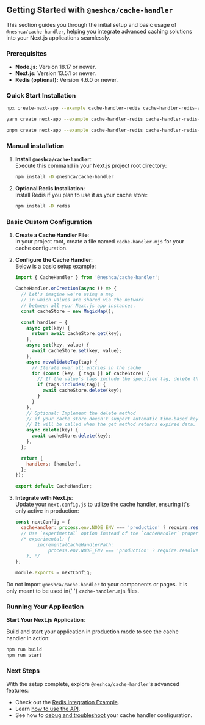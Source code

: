 
## Getting Started with `@neshca/cache-handler`

This section guides you through the initial setup and basic usage of `@neshca/cache-handler`, helping you integrate advanced caching solutions into your Next.js applications seamlessly.

### Prerequisites

- **Node.js:** Version 18.17 or newer.
- **Next.js:** Version 13.5.1 or newer.
- **Redis (optional):** Version 4.6.0 or newer.

### Quick Start Installation

```sh copy
npx create-next-app --example cache-handler-redis cache-handler-redis-app
```

```sh copy
yarn create next-app --example cache-handler-redis cache-handler-redis-app
```

```sh copy
pnpm create next-app --example cache-handler-redis cache-handler-redis-app
```

### Manual installation

1. **Install `@neshca/cache-handler`**:  
   Execute this command in your Next.js project root directory:

   ```sh npm2yarn copy
   npm install -D @neshca/cache-handler
   ```

2. **Optional Redis Installation**:  
   Install Redis if you plan to use it as your cache store:

   ```sh npm2yarn copy
   npm install -D redis
   ```

### Basic Custom Configuration

1. **Create a Cache Handler File**:  
   In your project root, create a file named `cache-handler.mjs` for your cache configuration.

2. **Configure the Cache Handler**:  
    Below is a basic setup example:

   ```js filename="cache-handler.mjs" copy
   import { CacheHandler } from '@neshca/cache-handler';

   CacheHandler.onCreation(async () => {
     // Let's imagine we're using a map
     // in which values are shared via the network
     // between all your Next.js app instances.
     const cacheStore = new MagicMap();

     const handler = {
       async get(key) {
         return await cacheStore.get(key);
       },
       async set(key, value) {
         await cacheStore.set(key, value);
       },
       async revalidateTag(tag) {
         // Iterate over all entries in the cache
         for (const [key, { tags }] of cacheStore) {
           // If the value's tags include the specified tag, delete this entry
           if (tags.includes(tag)) {
             await cacheStore.delete(key);
           }
         }
       },
       // Optional: Implement the delete method
       // if your cache store doesn't support automatic time-based key expiration.
       // It will be called when the get method returns expired data.
       async delete(key) {
         await cacheStore.delete(key);
       },
     };

     return {
       handlers: [handler],
     };
   });

   export default CacheHandler;
   ```

3. **Integrate with Next.js**:  
   Update your `next.config.js` to utilize the cache handler, ensuring it's only active in production:

   ```js filename="next.config.js" copy
   const nextConfig = {
     cacheHandler: process.env.NODE_ENV === 'production' ? require.resolve('./cache-handler.mjs') : undefined,
     // Use `experimental` option instead of the `cacheHandler` property when using Next.js versions from 13.5.1 to 14.0.4
     /* experimental: {
           incrementalCacheHandlerPath:
               process.env.NODE_ENV === 'production' ? require.resolve('./cache-handler.mjs') : undefined,
       }, */
   };

   module.exports = nextConfig;
   ```

<Callout type="info">
  Do not import <code>@neshca/cache-handler</code> to your components or pages. It is only meant to be used in{' '}
  <code>cache-handler.mjs</code> files.
</Callout>

### Running Your Application

**Start Your Next.js Application**:

Build and start your application in production mode to see the cache handler in action:

```sh npm2yarn copy
npm run build
npm run start
```

### Next Steps

With the setup complete, explore `@neshca/cache-handler`'s advanced features:

- Check out the [Redis Integration Example](/redis).
- Learn [how to use the API](/configuration/on-creation).
- See how to [debug and troubleshoot](/troubleshooting) your cache handler configuration.

